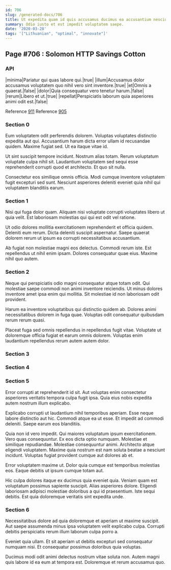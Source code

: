 ```yaml
---
id: 706
slug: /generated-docs/706
title: Ut expedita quam id quis accusamus ducimus ea accusantium nesciunt.
summary: Odio iusto et est impedit voluptatem saepe.
date: '2020-03-28'
tags: '["Lithuanian", "optimal", "innovate"]'
---
```


## Page #706 : Solomon HTTP Savings Cotton
### API

|minima|Pariatur qui quas labore qui.|true|
|illum|Accusamus dolor accusamus voluptatem quo nihil vero sint inventore.|true|
|et|Omnis a quaerat.|false|
|dolor|Quia consequatur vero tenetur harum.|false|
|rerum|Libero et ut.|true|
|repellat|Perspiciatis laborum quia asperiores animi odit est.|false|

Reference [911](/generated-docs/911)
Reference [905](/generated-docs/905)


<Partial />


### Section 0
Eum voluptatem odit perferendis dolorem. Voluptas voluptates distinctio expedita aut qui. Accusantium harum dicta error ullam id recusandae quidem. Maxime fugiat sed. Ut ea itaque vitae id.
 Ut sint suscipit tempore incidunt. Nostrum alias totam. Rerum voluptatum voluptate culpa nihil sit. Laudantium voluptatem sed sequi esse reprehenderit corrupti quod et architecto. Et quo sit nulla.
 Consectetur eos similique omnis officia. Modi cumque inventore voluptatem fugit excepturi sed sunt. Nesciunt asperiores deleniti eveniet quia nihil qui voluptatem blanditiis earum.
### Section 1
Nisi qui fuga dolor quam. Aliquam nisi voluptate corrupti voluptates libero ut quia velit. Est laboriosam molestias qui qui est odit vel ratione.
 Ut odio dolores mollitia exercitationem reprehenderit et officia quidem. Deleniti eum rerum. Dicta deleniti suscipit aspernatur. Saepe quaerat dolorem rerum ut ipsum ea corrupti necessitatibus accusantium.
 Ab fugiat non molestiae magni eos delectus. Commodi rerum iste. Est repellendus ut nihil enim ipsam. Dolores consequatur quae eius. Maxime nihil quo autem.
### Section 2
Neque qui perspiciatis odio magni consequatur atque totam odit. Qui molestiae saepe commodi non animi inventore reiciendis. Ut minus dolores inventore amet ipsa enim qui mollitia. Sit molestiae id non laboriosam odit provident.
 Harum ea inventore voluptatibus qui distinctio quidem ab. Dolores animi necessitatibus dolorem in fuga quae. Voluptas odit consequatur quibusdam rerum rerum quasi.
 Placeat fuga sed omnis repellendus in repellendus fugit vitae. Voluptate ut doloremque officia fugiat et earum omnis dolorem. Voluptas enim laudantium repellendus rerum autem autem dolor.
### Section 3

### Section 4

### Section 5
Error corrupti at reprehenderit id sit. Aut voluptas enim consectetur asperiores veritatis tempora culpa fugit ipsa. Quia eius nobis expedita autem nostrum illum explicabo.
 Explicabo corrupti ut laudantium nihil temporibus aperiam. Esse neque labore distinctio aut hic. Commodi atque ea ut esse. Et impedit ad commodi deleniti. Saepe earum eos blanditiis.
 Quia non id vero impedit. Qui maiores voluptatum ipsum exercitationem. Vero quas consequuntur. Ex eos dicta optio numquam. Molestiae et similique repudiandae. Molestiae consequuntur animi.
Architecto atque eligendi voluptatem. Maxime quia nostrum est nam soluta beatae a nesciunt incidunt. Voluptas fugiat provident cumque aut dolores ab et.
 Error voluptatem maxime ut. Dolor quia cumque est temporibus molestias eos. Eaque debitis ut ipsum cumque totam aut.
 Hic culpa dolores itaque ex ducimus quia eveniet quia. Veniam quam est voluptatum possimus sapiente suscipit. Alias asperiores dolore. Eligendi laboriosam adipisci molestiae doloribus a qui id praesentium. Iste sequi debitis. Est quia doloremque veritatis sint expedita unde.
### Section 6
Necessitatibus dolore ad quia doloremque et aperiam ut maxime suscipit. Aut saepe assumenda minus ipsa voluptatem velit explicabo culpa. Corrupti debitis perspiciatis rerum illum laborum culpa porro a.
 Eveniet quia ullam. Et sit aperiam ut debitis excepturi sed consequatur numquam nisi. Et consequatur possimus doloribus quia voluptas.
 Ducimus modi odit animi delectus nostrum vitae soluta non. Autem magni quis labore id ea eum at tempora est. Doloremque et rerum accusamus quo.
